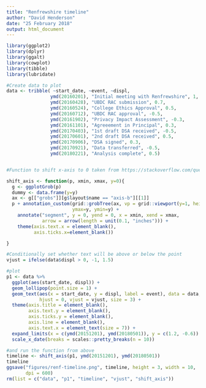 ```yaml
---
title: "Renfrewshire timeline"
author: "David Henderson"
date: "25 February 2018"
output: html_document
---
```


```r
library(ggplot2)
library(dplyr)
library(ggalt)
library(cowplot)
library(tibble)
library(lubridate)

#Create data to plot
data <- tribble( ~start_date, ~event, ~displ,
                ymd(20160201), "Initial meeting with Renfrewshire", 1,
                ymd(20160428), "UBDC RAC submission", 0.7,
                ymd(20160524), "College Ethics Approval", 0.5,
                ymd(20160712), "UBDC RAC approval", -0.5,
                ymd(20161902), "Privacy Impact Assessment", -0.3,
                ymd(20161101), "Agreeement in Principal", 0.3,
                ymd(20170403), "1st draft DSA received", -0.5,
                ymd(20170601), "2nd draft DSA received", 0.5,
                ymd(20170906), "DSA signed", 0.3,
                ymd(20170921), "Data transferred", -0.5,
                ymd(20180221), "Analysis complete", 0.5)


#Function to shift x-axis to 0 taken from https://stackoverflow.com/questions/39071002/moving-x-or-y-axis-together-with-tick-labels-to-the-middle-of-a-single-ggplot-n

shift_axis <- function(p, xmin, xmax, y=0){
  g <- ggplotGrob(p)
  dummy <- data.frame(y=y)
  ax <- g[["grobs"]][g$layout$name == "axis-b"][[1]]
  p + annotation_custom(grid::grobTree(ax, vp = grid::viewport(y=1, height=sum(ax$height))), 
                        ymax=y, ymin=y) +
    annotate("segment", y = 0, yend = 0, x = xmin, xend = xmax, 
             arrow = arrow(length = unit(0.1, "inches"))) +
    theme(axis.text.x = element_blank(), 
          axis.ticks.x=element_blank())

}

#Conditionally set whether text will be above or below the point
vjust = ifelse(data$displ > 0, -1, 1.5)

#plot
p1 <- data %>% 
  ggplot(aes(start_date, displ)) +
  geom_lollipop(point.size = 1) +
  geom_text(aes(x = start_date, y = displ, label = event), data = data,
            hjust = 0, vjust = vjust, size = 3) +
  theme(axis.title = element_blank(),
        axis.text.y = element_blank(),
        axis.ticks.y = element_blank(),
        axis.line = element_blank(),
        axis.text.x = element_text(size = 7)) +
  expand_limits(x = c(ymd(20151201), ymd(20180501)), y = c(1.2, -0.6)) +
  scale_x_date(breaks = scales::pretty_breaks(n = 10))

#and run the function from above
timeline <- shift_axis(p1, ymd(20151201), ymd(20180501))
timeline
ggsave("figures/renf-timeline.png", timeline, height = 3, width = 10,
       dpi = 600)
rm(list = c("data", "p1", "timeline", "vjust", "shift_axis"))
```

